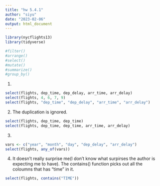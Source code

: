 ```yaml
---
title: "hw 5.4.1"
author: "siyu"
date: "2023-02-06"
output: html_document
---
```


```r
library(nycflights13)
library(tidyverse)

#filter()
#arrange()
#select()
#mutate()
#summarize()
#group_by()

```
1. 
```r
select(flights, dep_time, dep_delay, arr_time, arr_delay)
select(flights, 4, 6, 7, 9)
select(flights, "dep_time", "dep_delay", "arr_time", "arr_delay")
```

2. 
The duplication is ignored. 
```r
select(flights, dep_time, dep_time)
select(flights, dep_time, dep_time, arr_time, arr_delay)
```

3. 
```r
vars <- c("year", "month", "day", "dep_delay", "arr_delay")
select(flights, any_of(vars))
```

4. 
It doesn't really surprise me(I don't know what surpirses the author is expecting me to have). The contains() function picks out all the coloumns that has "time" in it. 

```r
select(flights, contains("TIME"))
```